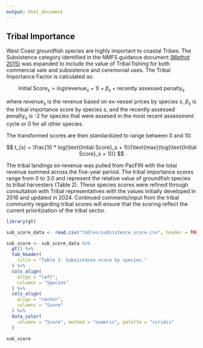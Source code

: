 ```yaml
---
output: html_document
---
```


## Tribal Importance

West Coast groundfish species are highly important to coastal Tribes. The Subsistence category identified in the NMFS guidance document [(Methot 2015)](https://www.fisheries.noaa.gov/s3/dam-migration/prioritizingfishstockassessments_finalweb.pdf){target="_blank"} was expanded to include the value of Tribal fishing for both commercial sale and subsistence and ceremonial uses. The Tribal Importance Factor is calculated as:


$$
\text{Initial Score}_{s} = log(\text{revenue}_{s} + 1) + \beta_s + \text{recently assessed penalty}_s 
$$
  
where $\text{revenue}_s$ is the revenue based on ex-vessel prices by species $s$, $\beta_s$ is the tribal importance score by species $s$, and the $\text{recently assessed penalty}_s$ is -2 for species that were assesed in the most recent assessment cycle or 0 for all other species. 

The transformed scores are then standardized to range between 0 and 10:

$$
t_{s} = \frac{10 * log(\text{Initial Score}_s + 1)}{\text{max}(log(\text{Initial Score}_s + 1))}
$$


The tribal landings ex-revenue was pulled from PacFIN with the total revenue summed across the five-year period. The tribal importance scores range from 0 to 3.0 and represent the relative value of groundfish species to tribal harvesters (Table 2). These species scores were refined through consultation with Tribal representatives with the values initially developed in 2016 and updated in 2024. Continued comments/input from the tribal community regarding tribal scores will ensure that the scoring reflect the current prioritization of the tribal sector. 
  
```r
library(gt)

sub_score_data <- read.csv("tables/subsistence_score.csv", header = TRUE) 

sub_score <- sub_score_data %>%
  gt() %>%
  tab_header(
    title = "Table 2: Subsistence score by species."
  ) %>%
  cols_align(
    align = "left",
    columns = "Species"
  ) %>%
  cols_align(
    align = "center",
    columns = "Score"
  ) %>%
  data_color(
    columns = "Score", method = "numeric", palette = "viridis"
  )

sub_score
```

